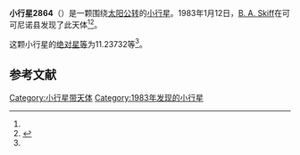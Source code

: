 {{Infobox planet
| bgcolour = #FFFFC0
| name = 2864 Soderblom
| symbol = 
| image = 
| caption = 
| discovery = yes
| discovery_ref = 
| discoverer = [[B._A._Skiff|B. A. Skiff]]
| discovery_site = [[可可尼诺县|可可尼诺县]] 
| discovered = 1983年1月12日
| designations = yes
| mp_name = 
| named_after = 
| alt_names = 1983 AZ/ 1965 CG / 1965 DE / 1970 JF / 1972 TO9 / 1974 CO
| mp_category = [[主带小行星|主带小行星]]
| orbit_ref = <ref name="a">[http://ssd.jpl.nasa.gov/sbdb.cgi?sstr=2864 2864 Soderblom] {{Wayback|url=http://ssd.jpl.nasa.gov/sbdb.cgi?sstr=2864 |date=20200820011900 }}，小行星數據庫瀏覽器（JPL Small-Body Database Browser）－[[美国国家航空航天局|美国国家航空航天局]]喷气推进实验室</ref>
| epoch = 2456400.5 (2013年4月18日更新)
| aphelion = {{convert|3.1575720|AU|km|3|abbr=on|lk=out}}
| perihelion = {{convert|2.3339436|AU|km|3|abbr=on}}
| semimajor = {{convert|2.7457578|AU|km|3|abbr=on}}
| eccentricity = 0.149982
| period = 1661.849764 [[日|日]]<br />4.55[[儒略年|儒略年]]
| avg_speed = 
| inclination = 3.14193
| asc_node = 135.18963
| mean_anomaly = 
| arg_peri = 11.23732
| satellites = 
| physical_characteristics = yes
| dimensions = 
| mass = 
| density = 
| surface_grav = 
| escape_velocity = 
| sidereal_day = 
| axial_tilt = 
| pole_ecliptic_lat = 
| pole_ecliptic_lon = 
| albedo = 
| temperatures= 
| temp_name1 = 
| mean_temp_1 = 
| max_temp_1 = 
| temp_name2 = 
| max_temp_2 = 
| spectral_type = 
| abs_magnitude = 11.23732
}}

'''小行星2864'''（{{lang-en|2864 Soderblom}}）是一颗围绕[[太阳|太阳]][[公转|公转]]的[[小行星|小行星]]。1983年1月12日，[[B._A._Skiff|B. A. Skiff]]在可可尼诺县发现了此天体<ref name="a" /><ref>{{cite news|title=小行星列表|url=http://cfa-www.harvard.edu/iau/lists/NumberedMPs.txt|accessdate=2013-07-08|newspaper=哈佛大学|archive-date=2008-05-17|archive-url=https://web.archive.org/web/20080517010638/http://cfa-www.harvard.edu/iau/lists/NumberedMPs.txt|dead-url=no}}</ref>。

这颗小行星的[[绝对星等|绝对星等]]为11.23732等<ref name="a" />。

==参考文献==
{{reflist}}
{{Minor Planet Number|[[小行星2863|小行星2863]]|[[小行星2865|小行星2865]]}}

{{小天体}}

[[Category:小行星带天体|Category:小行星带天体]]
[[Category:1983年发现的小行星|Category:1983年发现的小行星]]

{{asteroid-stub}}